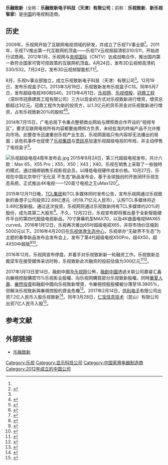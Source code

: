 {{Infobox company
| name = 乐融致新
| name_en = 
| logo = 
| logo_size = 
| logo_caption = 
| image = 
| image_size = 
| image_caption = 
| type = [[私人公司|私人公司]]
| trading_name = 
| native_name = 
| native_name_lang = 
| other_name = 
| traded_as = 
| ISIN = 
| local_code_name = 
| local_code = 
| fate = 
| predecessor = 
| successor = 
| foundation = {{Start date and age|df=yes|2012|8}}
| defunct = 
| location = {{CHN}}[[北京市|北京市]]
| locations = 
| area_served = 
| founder = [[贾跃亭|贾跃亭]]
| key_people = 
| industry = 
| products = 
| services = 
| revenue = 
| operating_income = 
| net_income = 
| aum = 
| assets = 
| equity = 
| owner = 
| num_employees = 
| num_employees_year = 
| parent = [[乐视网|乐视网]]、[[融创中国|融创中国]]、[[乐视控股|乐视控股]]、[[乐然投资|乐然投资]]、[[信利国际|信利国际]]、[[鑫乐资产|鑫乐资产]]、[[华夏人寿|华夏人寿]]、[[贝眉鸿科技|贝眉鸿科技]]
| divisions = 
| subsid = [[TCL多媒体|TCL多媒体]]
| homepage = {{URL|http://www.le.com/}}
| slogan = 
| capital = 
| market_value = 
| P/E_ratio = 
| earnings_per_share = 
| net_asset_value = 
| accounting_period = 
| major_shareholder = 
| footnotes = 
}}

'''乐融致新'''（全称：'''乐融致新电子科技（天津）有限公司'''；前称：'''乐视致新'''、'''新乐视智家'''）是[[中国|中国]]的电视制造商。

== 历史 ==
2009年，乐视网开始了互联网电视领域的研发，并成立了乐视TV事业部<ref name=a />。2011年，乐视TV推出第一代互联网机顶盒——乐视TV云视频超清机S10/S11，开始进行试商用。2012年1月，乐视网与[[央视国际|央视国际]]（CNTV）达成战略合作，推出国内第一款符合国家可管可控政策的互联网机顶盒。4月24日，发布3D云视频高清机S30/S32。7月24日，发布3D云视频智能机T1<ref name=a>{{cite book|editor=周小虎，陈芬编|title=中国企业信息化管理案例|date=2014年4月|publisher=北京：经济管理出版社|isbn=978-7-5096-2985-7|pages=279-280|accessdate=2016-06-23}}</ref>。

8月，乐视tv事业部独立，成立乐视致新电子科技（天津）有限公司<ref name=a />。12月19日，发布乐视盒子C1。2013年3月19日，乐视致新发布乐视盒子C1S。同年5月7日，发布超级电视X60和S40。2013年4月1日，[[乐视网|乐视网]]、[[乐视控股|乐视控股]]、[[冠鼎工程|冠鼎工程]]（深圳市冠鼎建筑工程有限公司）三方以现金的方式对乐视致新进行增资，增资总额超过3亿元。冠鼎工程作为新的投资方，以1.3亿元的货币资金对乐视致新进行增资，占有乐视致新20%的股权<ref>{{cite book|editor=唐绪军|title=中国新媒体发展报告 2013版 No.4 2013|date=2013年6月|publisher=北京：社会科学文献出版社|isbn=978-7-5097-4677-6|pages=345-346|accessdate=2016-06-23}}</ref><ref>{{cite news|title=乐视引新资本方增资总量超过3亿|url=https://www.aliyun.com/zixun/content/2_6_333668.html?spm=5176.100033.400001.18.ARqKpm|accessdate=2016-12-26|agency=阿里云|date=2014-12-11}}{{Dead link|date=2020年2月 |bot=InternetArchiveBot |fix-attempted=yes }}</ref>。

2014年7月15日，广电总局下令重点整顿商业网站与牌照商合作开设的“视频专区”，要求互联网电视所有内容都要由牌照方负责，未经批准的终端产品不允许推向市场。此整改令迅速重创乐视产业生态，乐视网面临只有内容却无法播出的局面；该危机事件也促使了[[乐视集团|乐视集团]]与[[贾跃亭|贾跃亭]]加速乐视超级电视的布局，并主动停售了电视盒子<ref>{{cite news|author1=孟庆建|title=乐视网澄清“封杀说”主动停售电视盒子|url=http://www.nbd.com.cn/articles/2014-07-18/849643.html|accessdate=2016-03-11|agency=每日经济新闻报|date=2014-07-18|archive-date=2016-03-11|archive-url=https://web.archive.org/web/20160311183855/http://www.nbd.com.cn/articles/2014-07-18/849643.html|dead-url=no}}</ref>。

[[File:乐视超级电视4周年发布会.jpg|thumb]]
2015年9月24日，第三代超级电视发布，共计六款：Max 65，X55 Pro；X55，X50；X43；X40。乐视在销售上采取了一些独特的模式，通过捆绑销售乐视影视会员，以降低电视硬件成本价格。10月27日，乐视在中国北京举行“无化反 不生态”新品发布会，基于全球独创的开放闭环乐视生态系统，正式推出4K电视——120英寸电视之王uMax120<ref>{{cite news|title=乐视体育邀请球迷大屏看中超 120吋乐视超级电视11日天津首亮相|url=http://sports.gmw.cn/2016-06/08/content_20475096.htm|accessdate=2016-06-23|agency=光明网|archive-date=2016-06-23|archive-url=https://archive.is/20160623053718/http://sports.gmw.cn/2016-06/08/content_20475096.htm|dead-url=no}}</ref>。

2015年12月11日晚，[[TCL集团|TCL集团]]和TCL多媒体同时发布公告，宣布乐视网通过乐视致新的香港子公司投资22.68亿港元（约18.71亿元人民币），认购TCL多媒体将近3.49亿股新股。通过这次投资，乐视网将通过乐视致新持有TCL多媒体约20%的股份，成为其第二大股东<ref>{{cite news|title=TCL乐视“恋爱”四个月后联姻 目标是国际化 公司报道|url=http://finance.qq.com/a/20151215/013840.htm|accessdate=2016-06-23|agency=第一财经日报|archive-date=2019-10-18|archive-url=https://web.archive.org/web/20191018093108/https://finance.qq.com/a/20151215/013840.htm|dead-url=no}}</ref>。不久，12月22日，乐视宣布即将推出基于全新智能硬件平台的第四代超级电视新品，70寸屏幕机型MAX70，以及4K曲面电视MAX65 curved。2016年1月12日，乐视再次推出65吋超级电视X65，并将市场价压缩到5000元以下。2016年4月20日在[[乐视体育生态中心|乐视体育生态中心]]，乐视举办“无破界不生态”为主题的春季新品发布会发布会上，发布了第4代超级电视X50Pro，超4X50，超4X50中超版<ref>{{cite news|title=乐视420发布会再现黑科技 乐视VR、无人机炫酷亮相|url=http://www.xinhuanet.com/tech/zt/zt116.htm|accessdate=2016-06-23|agency=新华网|archive-date=2019-02-21|archive-url=https://web.archive.org/web/20190221101044/http://www.xinhuanet.com/tech/zt/zt116.htm|dead-url=no}}</ref><ref>{{cite news|title=贾跃亭畅谈乐视生态未来 无破界不生态|url=http://news.gamedog.cn/a/20160421/1697583.html|accessdate=2016-06-23|work=游戏狗|date=2016-04-21|archive-date=2019-07-28|archive-url=https://web.archive.org/web/20190728190943/http://news.gamedog.cn/a/20160421/1697583.html|dead-url=no}}</ref>。

2016年12月，乐视网宣布停盘，并着手对乐视致新新一轮融资工作。乐视致新总裁梁军在接受媒体采访时称，乐视致新此次融资的投前估值为300亿元<ref>{{cite news|title=乐视致新梁军：投前估值300亿元 已有资金到位|url=http://stock.qq.com/a/20161220/036418.htm|accessdate=2016-12-26|agency=腾讯证券|deadurl=yes|archiveurl=https://web.archive.org/web/20161226152944/http://stock.qq.com/a/20161220/036418.htm|archivedate=2016-12-26}}</ref><ref>{{cite news|title=乐视致新透露融资进展 目标2017年扭亏为盈|url=http://finance.sina.com.cn/roll/2016-12-21/doc-ifxytqqn9177638.shtml|accessdate=2016-12-26|agency=新浪网|date=2016年12月21日|archive-date=2016-12-22|archive-url=https://web.archive.org/web/20161222175511/http://finance.sina.com.cn/roll/2016-12-21/doc-ifxytqqn9177638.shtml|dead-url=no}}</ref>。

2017年1月13日至14日，融創中國及[[乐视网|乐视网]]公佈，[[融創中國|融創中國]]透過关联公司嘉睿汇鑫向樂視控股購買15%乐视影业股權、向乐视网購買部分乐视致新股權。同時[[華夏人壽|華夏人壽]]、[[樂然投資|樂然投資]]和融創中國向乐视致新增資，令樂視控股股權被分薄至18.3805%，但解決乐视致新與樂視控股的資金危機<ref>{{Cite web |url=http://www.hkexnews.hk/listedco/listconews/SEHK/2017/0113/LTN20170113610_C.pdf |title=主要交易 - 有關於樂視網、樂視影業及樂視致新的目標股份的投資 |accessdate=2017-01-21 |archive-date=2017-01-18 |archive-url=https://web.archive.org/web/20170118220554/http://www.hkexnews.hk/listedco/listconews/SEHK/2017/0113/LTN20170113610_C.pdf |dead-url=no }}</ref>。2017年2月14日，[[信利电子|信利电子]]有限公司出资7.2亿人民币入股乐视致新<ref>{{cite web|title=乐视网信息技术（北京）股份有限公司 关于放弃控股子公司增资的优先认购权的公告|url=http://www.cninfo.com.cn/finalpage/2017-02-14/1203082787.PDF|website=CNINFO|publisher=CNINFO|accessdate=2017-03-29|archive-url=https://web.archive.org/web/20170329142855/http://www.cninfo.com.cn/finalpage/2017-02-14/1203082787.PDF|archive-date=2017-03-29|dead-url=yes}}</ref>。同年3月28日，[[仁宝电脑|仁宝信息技术]]（昆山）有限公司出资7亿人民币入股<ref>{{cite web|title=乐视网信息技术（北京）股份有限公司 关于放弃控股子公司增资优先认购权的公告|url=http://www.cninfo.com.cn/finalpage/2017-03-28/1203216454.PDF|website=cninfo|publisher=cninfo|accessdate=2017-03-29|archive-url=https://web.archive.org/web/20170330002906/http://www.cninfo.com.cn/finalpage/2017-03-28/1203216454.PDF|archive-date=2017-03-30|dead-url=yes}}</ref>。

== 参考文献 ==
{{Reflist}}

== 外部链接 ==
* {{zh-cn}}[http://www.le.com/ 乐融致新]{{Wayback|url=http://www.le.com/ |date=20210210194955 }}

{{乐视}}

[[Category:乐视|Category:乐视]]
[[Category:显示科技公司|Category:显示科技公司]]
[[Category:中国家用电器制造商|Category:中国家用电器制造商]]
[[Category:2012年成立的中国公司|Category:2012年成立的中国公司]]